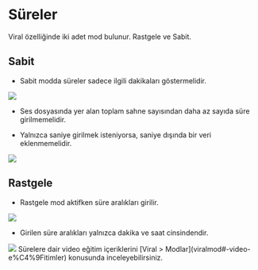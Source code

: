 


# Süreler

Viral özelliğinde iki adet mod bulunur. Rastgele ve Sabit.


## Sabit

- Sabit modda süreler sadece ilgili dakikaları göstermelidir.

<Image src={sure1} />

- Ses dosyasında yer alan toplam sahne sayısından daha az sayıda süre girilmemelidir.

- Yalnızca saniye girilmek isteniyorsa, saniye dışında bir veri eklenmemelidir.

<Image src={sure2} />


## Rastgele

- Rastgele mod aktifken süre aralıkları girilir.

<Image src={sure3} />

- Girilen süre aralıkları yalnızca dakika ve saat cinsindendir.

<Image src={sure4} />


 
<Callout emoji="💡">
  Sürelere dair video eğitim içeriklerini [Viral > Modlar](viralmod#-video-e%C4%9Fitimler) konusunda inceleyebilirsiniz.
</Callout>